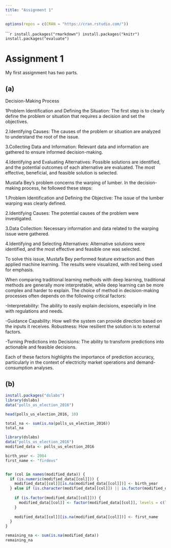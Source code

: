 ```yaml
---
title: "Assignment 1"
---
```

```r
options(repos = c(CRAN = "https://cran.rstudio.com/"))
```


``````r
install.packages("rmarkdown")
install.packages("knitr")
install.packages("evaluate")
```


# Assignment 1

My first assignment has two parts.

## (a) 
Decision-Making Process

1Problem Identification and Defining the Situation: The first step is to clearly define the problem or situation that requires a decision and set the objectives.

2.Identifying Causes: The causes of the problem or situation are analyzed to understand the root of the issue.

3.Collecting Data and Information: Relevant data and information are gathered to ensure informed decision-making.

4.Identifying and Evaluating Alternatives: Possible solutions are identified, and the potential outcomes of each alternative are evaluated. The most effective, beneficial, and feasible solution is selected.

Mustafa Bey's problem concerns the warping of lumber. In the decision-making process, he followed these steps:

1.Problem Identification and Defining the Objective: The issue of the lumber warping was clearly defined.

2.Identifying Causes: The potential causes of the problem were investigated.

3.Data Collection: Necessary information and data related to the warping issue were gathered.

4.Identifying and Selecting Alternatives: Alternative solutions were identified, and the most effective and feasible one was selected.

To solve this issue, Mustafa Bey performed feature extraction and then applied machine learning. The results were visualized, with red being used for emphasis.


When comparing traditional learning methods with deep learning, traditional methods are generally more interpretable, while deep learning can be more complex and harder to explain. The choice of method in decision-making processes often depends on the following critical factors:

-Interpretability: The ability to easily explain decisions, especially in line with regulations and needs.

-Guidance Capability: How well the system can provide direction based on the inputs it receives.
Robustness: How resilient the solution is to external factors.

-Turning Predictions into Decisions: The ability to transform predictions into actionable and feasible decisions.

Each of these factors highlights the importance of prediction accuracy, particularly in the context of electricity market operations and demand-consumption analyses.


## (b)
```r
install.packages("dslabs")
library(dslabs)
data("polls_us_election_2016")
```

```r
head(polls_us_election_2016, 10)
```

```r
total_na <- sum(is.na(polls_us_election_2016))
total_na

```
```r
library(dslabs)
data("polls_us_election_2016")
modified_data <- polls_us_election_2016

birth_year <- 2004
first_name <- "firdevs"


for (col in names(modified_data)) {
  if (is.numeric(modified_data[[col]])) {
    modified_data[[col]][is.na(modified_data[[col]])] <- birth_year
  } else if (is.character(modified_data[[col]]) || is.factor(modified_data[[col]])) {
    
    if (is.factor(modified_data[[col]])) {
      modified_data[[col]] <- factor(modified_data[[col]], levels = c(levels(modified_data[[col]]), first_name))
    }
   
    modified_data[[col]][is.na(modified_data[[col]])] <- first_name
  }
}
```
```r
remaining_na <- sum(is.na(modified_data))
remaining_na
```

